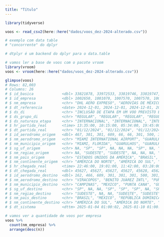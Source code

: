 ```yaml
---
title: "Título"
---
```



```r
library(tidyverse)
```

```r
voos <- read_csv2(here::here("dados/voos_dez-2024-alterado.csv"))
```

```r
# exemplo com data table
# "concorrente" do dplyr

# dtplyr é um backend do dplyr para o data.table
```

```r
# vamos ler a base de voos com o pacote vroom
library(vroom)
voos <- vroom(here::here("dados/voos_dez-2024-alterado.csv"))
```


```r
glimpse(voos)
# Rows: 82,003
# Columns: 26
# $ id_basica             <dbl> 33821878, 33972533, 33819746, 33819747, 33914…
# $ id_empresa            <dbl> 1002650, 1001070, 1007570, 1007570, 1000896, …
# $ nm_empresa            <chr> "DHL AERO EXPRESO", "AEROVÍAS DE MÉXICO S.A D…
# $ dt_referencia         <date> 2024-12-01, 2024-12-01, 2024-12-01, 2024-12-…
# $ ds_di                 <chr> "INCLUSÃO DE ETAPA EM UM VOO PREVISTO EM HOTR…
# $ ds_grupo_di           <chr> "REGULAR", "REGULAR", "REGULAR", "REGULAR", "…
# $ ds_natureza_etapa     <chr> "INTERNACIONAL", "INTERNACIONAL", "INTERNACIO…
# $ hr_partida_real       <time> 13:35:00, 10:15:00, 05:34:00, 19:45:00, 20:2…
# $ dt_partida_real       <chr> "01/12/2024", "01/12/2024", "01/12/2024", "30…
# $ id_aerodromo_origem   <dbl> 467, 301, 301, 609, 66, 66, 301, 500, 301, 30…
# $ nm_aerodromo_origem   <chr> "MIAMI INTERNATIONAL AIRPORT", "GUARULHOS - G…
# $ nm_municipio_origem   <chr> "MIAMI, FLORIDA", "GUARULHOS", "GUARULHOS", "…
# $ sg_uf_origem          <chr> NA, "SP", "SP", NA, NA, NA, "SP", NA, "SP", "…
# $ nm_regiao_origem      <chr> NA, "SUDESTE", "SUDESTE", NA, NA, NA, "SUDEST…
# $ nm_pais_origem        <chr> "ESTADOS UNIDOS DA AMÉRICA", "BRASIL", "BRASI…
# $ nm_continente_origem  <chr> "AMÉRICA DO NORTE", "AMÉRICA DO SUL", "AMÉRIC…
# $ hr_chegada_real       <time> 22:46:00, 19:01:00, 11:42:00, 03:28:00, 05:4…
# $ dt_chegada_real       <dbl> 45627, 45627, 45627, 45627, 45628, 45627, 456…
# $ id_aerodromo_destino  <dbl> 162, 466, 609, 301, 301, 301, 500, 301, 66, 6…
# $ nm_aerodromo_destino  <chr> "VIRACOPOS", "BENITO JUAREZ INTL", "PUNTA CAN…
# $ nm_municipio_destino  <chr> "CAMPINAS", "MEXICO", "PUNTA CANA", "GUARULHO…
# $ sg_uf_destino         <chr> "SP", NA, NA, "SP", "SP", "SP", NA, "SP", NA,…
# $ nm_regiao_destino     <chr> "SUDESTE", NA, NA, "SUDESTE", "SUDESTE", "SUD…
# $ nm_pais_destino       <chr> "BRASIL", "MÉXICO", "REPÚBLICA DOMINICANA", "…
# $ nm_continente_destino <chr> "AMÉRICA DO SUL", "AMÉRICA DO NORTE", "AMÉRIC…
# $ dt_sistema            <dttm> 2025-01-04 01:00:02, 2025-01-10 01:00:09, 20…
```

```r
# vamos ver a quantidade de voos por empresa
voos %>% 
  count(nm_empresa) %>% 
  arrange(desc(n))
```



